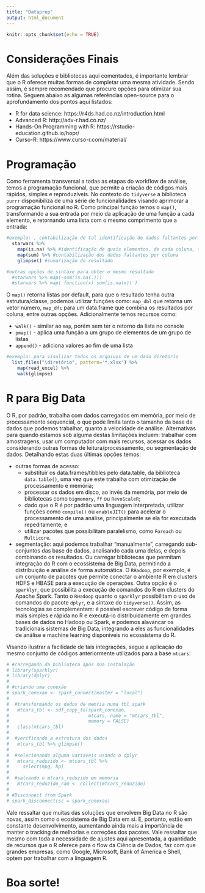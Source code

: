 ```yaml
---
title: "Dataprep"
output: html_document
---
```


```r
knitr::opts_chunk$set(echo = TRUE)
```

# Considerações Finais 
Além das soluções e bibliotecas aqui comentados, é importante lembrar que o R oferece muitas formas de completar uma mesma atividade. Sendo assim, é sempre recomendado que procure opções para otimizar sua rotina. Seguem abaixo as algumas referências open-source para o aprofundamento dos pontos aqui listados:

- R for data science: https://r4ds.had.co.nz/introduction.html
- Advanced R: http://adv-r.had.co.nz/
- Hands-On Programming with R: https://rstudio-education.github.io/hopr/
- Curso-R: https://www.curso-r.com/material/
 
 
# Programação
Como ferramenta transversal a todas as etapas do workflow de análise, temos a programação funcional, que permite a criação de códigos mais rápidos, simples e reproduzíveis. No contexto do `tidyverse` a biblioteca `purrr` disponibiliza de uma série de funcionalidades visando aprimorar a programação funcional no R. Como principal função temos o `map()`, transformando a sua entrada por meio da aplicação de uma função a cada elemento, e retornando uma lista com o mesmo comprimento que a entrada:


```r
#exemplo: , contabilização de tal identificação de dados faltantes por coluna, 
  starwars %>% 
    map(is.na) %>% #identificação de quais elementos, de cada coluna, são NA's
    map(sum) %>% #contabilização dos dados faltantes por coluna  
    glimpse() #sumarização do resultado

#outras opções de sintaxe para obter o mesmo resultado
  #starwars %>% map(~sum(is.na(.)))
  #starwars %>% map( function(x) sum(is.na(x)) )
```

O `map()` retorna listas por default, para que o resultado tenha outra estrutura/classe, podemos utilizar funções como: `map_dbl` que retorna um vetor número, `map_dfc` para um data.frame que combina os resultados por coluna, entre outras opções. Adicionalmente temos recursos como:

  - `walk()` - similar ao `map`, porém sem ter o retorno da lista no console 
  - `pmap()` - aplica uma função a um grupo de elementos de um grupo de listas
  - `append()` - adiciona valores ao fim de uma lista


```r
#exemplo: para visulizar todos os arquivos de um dado diretório
  list.files("\diretório", pattern='*.xlsx') %>% 
    map(read_excel) %>% 
    walk(glimpse)
```



# R para Big Data
O R, por padrão, trabalha com dados carregados em memória, por meio de processamento sequencial, o que pode limita tanto o tamanho da base de dados que podemos trabalhar, quanto a velocidade de análise. Alternativas para quando estamos sob alguma destas limitações incluem: trabalhar com amostragens, usar um computador com mais recursos, acessar os dados considerando outras formas de leitura/processamento, ou segmentação de dados. Detalhando estas duas últimas opções temos:

- outras formas de acesso: 
  - substituir os data.frames/tibbles pelo data.table, da biblioteca `data.table()`, uma vez que este trabalha com otimização de processamento e memória;
  - processar os dados em disco, ao invés da memória, por meio de bibliotecas como `bigmemory`, `ff` ou `RevoScaleR`;
  - dado que o R é por padrão uma linguagem interpretada, utilizar funções como `compile()` ou `enableJIT()` para acelerar o processamento de uma análise, principalmente se ela for executada repeditamente; e
  - utilizar pacotes que possibilitam paralelismo, como `Foreach` ou `Multicore`.

- segmentação: aqui podemos trabalhar "manualmente", carregando sub-conjuntos das base de dados, analisando cada uma delas, e depois combinando os resultados. Ou carregar bibliotecas que permitam integração do R com o ecossistema de Big Data, permitindo a distribuição e análise de forma automática. O `RHadoop`, por exemplo, é um conjunto de pacotes que permite conectar o ambiente R em clusters HDFS e HBASE para a execução de operações. Outra opção é o `sparklyr`, que possibilita a execução de comandos do R em clusters do Apache Spark.
Tanto o `RHadoop` quanto o `sparklyr` possibilitam o uso de comandos do pacote `dplyr`, e a sintaxe do `tidyverse()`. Assim, as tecnologias se complementam: é possível escrever código de forma mais simples e rápida no R e executá-lo distribuidamente em grandes bases de dados no Hadoop ou Spark, e podemos alavancar os tradicionais sistemas de Big Data, integrando a eles as funcionalidades de análise e machine learning disponíveis no ecossistema do R.

Visando ilustrar a facilidade de tais integrações, segue a aplicação do mesmo conjunto de códigos anteriormente utilizados para a base `mtcars`:


```r
# #carregando da biblioteca após sua instalação
# library(sparklyr)
# library(dplyr)
# 
# #criando uma conexão
# spark_conexao <- spark_connect(master = "local")
# 
#  #transformando os dados de memŕia numa tbl_spark
#   mtcars_tbl <- sdf_copy_to(spark_conexao,
#                             mtcars, name = "mtcars_tbl",
#                             memory = FALSE)
#   class(mtcars_tbl)
# 
#  #verificando a estrutura dos dados
#   mtcars_tbl %>% glimpse()
# 
#  #selecionando alguma variaveis usando o dplyr
#   mtcars_reduzido <- mtcars_tbl %>%
#     select(mpg, hp)
# 
#  #salvando o mtcars_reduzido em memória
#   mtcars_reduzido_ram <- collect(mtcars_reduzido)
# 
# #Disconnect from Spark
# spark_disconnect(sc = spark_conexao)
```

Vale ressaltar que muitas das soluções que envolvem Big Data no R são novas, assim como o ecosistema de Big Data em si. E, portanto, estão em constante desenvolvimento, aumentando ainda mais a importância de manter o tracking de melhorias e correções dos pacotes. Vale ressaltar que mesmo com toda a necessidade de ajustes aqui apresentada, a quantidade de recursos que o R oferece para o flow da Ciência de Dados, faz com que grandes empresas, como Google, Microsoft, Bank of America e Shell, optem por trabalhar com a linguagem R.



# Boa sorte! 
